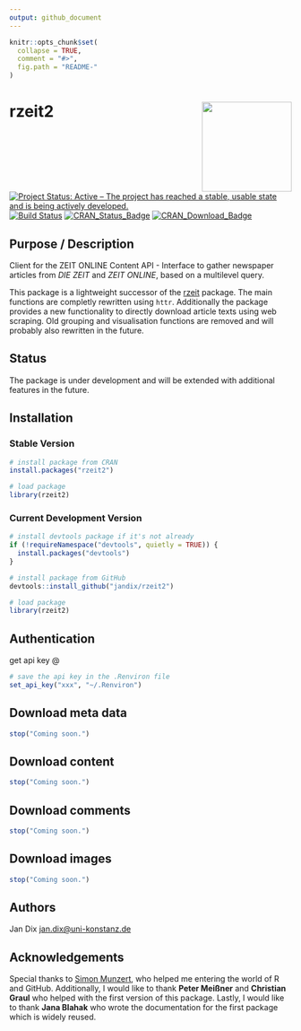 ```yaml
---
output: github_document
---
```


<!-- README.md is generated from README.Rmd. Please edit that file -->

```r
knitr::opts_chunk$set(
  collapse = TRUE,
  comment = "#>",
  fig.path = "README-"
)
```

# rzeit2 <img src="rzeit2.png" width="160px" align="right" />

[![Project Status: Active – The project has reached a stable, usable state and is being actively developed.](http://www.repostatus.org/badges/latest/active.svg)](http://www.repostatus.org/#active) 
[![Build Status](https://travis-ci.org/jandix/rzeit2.svg?branch=master)](https://travis-ci.org/jandix/rzeit2)
[![CRAN_Status_Badge](http://www.r-pkg.org/badges/version/rzeit2)](https://cran.r-project.org/package=rzeit2)
[![CRAN_Download_Badge](https://cranlogs.r-pkg.org/badges/rzeit2)](https://cran.r-project.org/package=rzeit2)

## Purpose / Description

Client for the ZEIT ONLINE Content API - Interface to gather newspaper articles from *DIE ZEIT* and *ZEIT ONLINE*, based on a multilevel query.

This package is a lightweight successor of the [rzeit](https://github.com/jandix/rzeit) package. The main functions are completly rewritten using `httr`. Additionally the package provides a new functionality to directly download article texts using web scraping. Old grouping and visualisation functions are removed and will probably also rewritten in the future. 

## Status

The package is under development and will be extended with additional features in the future.

## Installation

### Stable Version

```r
# install package from CRAN
install.packages("rzeit2")

# load package
library(rzeit2)
```


### Current Development Version

```r
# install devtools package if it's not already
if (!requireNamespace("devtools", quietly = TRUE)) {
  install.packages("devtools")
}

# install package from GitHub
devtools::install_github("jandix/rzeit2")

# load package
library(rzeit2)
```

## Authentication

get api key @

```r
# save the api key in the .Renviron file
set_api_key("xxx", "~/.Renviron")
```

## Download meta data

```r
stop("Coming soon.")
```


## Download content

```r
stop("Coming soon.")
```

## Download comments

```r
stop("Coming soon.")
```

## Download images

```r
stop("Coming soon.")
```

## Authors

Jan Dix
[jan.dix@uni-konstanz.de](mailto:jan.dix@uni-konstanz.de)

## Acknowledgements

Special thanks to [Simon Munzert](http://simonmunzert.github.io/), who helped me entering the world of R and GitHub. Additionally, I would like to thank **Peter Meißner** and **Christian Graul** who helped with the first version of this package. Lastly, I would like to thank **Jana Blahak** who wrote the documentation for the first package which is widely reused. 
